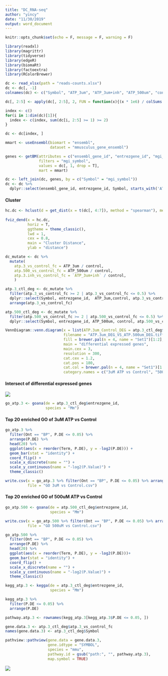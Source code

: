 ```yaml
---
title: "DC_RNA-seq"
author: "yincy"
date: "11/30/2019"
output: word_document
---
```


```r
knitr::opts_chunk$set(echo = F, message = F, warning = F)
```


```r
library(readxl)
library(magrittr)
library(tidyverse)
library(edgeR)
library(biomaRt)
library(factoextra)
library(RColorBrewer)
```


```r
dc <- read_xlsx(path = "reads-counts.xlsx")
dc <- dc[, -1]
colnames(dc) <- c("Symbol", "ATP_3um", "ATP_3um+inh", "ATP_500um", "control")
```


```r
dc[, 2:5] <- apply(dc[, 2:5], 2, FUN = function(x){(x * 1e6) / colSums(dc[, -1])})

index <- c()
for(i in 1:dim(dc)[1]){
  index <- c(index, sum(dc[i, 2:5] >= 1) >= 2)
}
```


```r
dc <- dc[index, ]
```


```r
mmart <- useEnsembl(biomart = "ensembl", 
                    dataset = "mmusculus_gene_ensembl")
```


```r
genes <- getBM(attributes = c("ensembl_gene_id", "entrezgene_id", "mgi_symbol"),
               filters = "mgi_symbol",
               values = dc[, 1, drop = T],
               mart = mmart)
```


```r
dc <- left_join(dc, genes, by = c("Symbol" = "mgi_symbol"))
dc <- dc %>% 
  dplyr::select(ensembl_gene_id, entrezgene_id, Symbol, starts_with('ATP'), control)
```


#### Cluster   
```r
hc.dc <- hclust(d = get_dist(x = t(dc[, 4:7]), method = "spearman"), method = "ward.D2")
  
fviz_dend(x = hc.dc,
          horiz = T,
          ggtheme = theme_classic(),
          lwd = 1,
          cex = 0.8,
          main = "Cluster Distance",
          ylab = "distance")
```


  
```r
dc_mutate <- dc %>% 
  mutate(
    atp.3_vs_control_fc = ATP_3um / control,
    atp.500_vs_control_fc = ATP_500um / control,
    atp.3.inh_vs_control_fc = `ATP_3um+inh` / control,
    )
```


```r
atp.3_ctl_deg <- dc_mutate %>% 
  filter(atp.3_vs_control_fc >= 2 | atp.3_vs_control_fc <= 0.5) %>% 
  dplyr::select(Symbol, entrezgene_id,  ATP_3um,control, atp.3_vs_control_fc) %>% 
  arrange(atp.3_vs_control_fc)
```


```r
atp.500_ctl_deg <- dc_mutate %>% 
  filter(atp.500_vs_control_fc >= 2 | atp.500_vs_control_fc <= 0.5) %>% 
  dplyr::select(Symbol, entrezgene_id, ATP_500um, control, atp.500_vs_control_fc)
```


```r
VennDiagram::venn.diagram(x = list(ATP.3um_Control_DEG = atp.3_ctl_deg$Symbol, ATP.500_Control_DEG = atp.500_ctl_deg$Symbol),
                          filename = "ATP.3um_DEG_VS_ATP.500um_DEG.tiff",
                          fill = brewer.pal(n = 4, name = "Set1")[1:2],
                          main = "differential expressed genes",
                          main.cex = 3,
                          resolution = 300,
                          cat.cex = 1.2,
                          cat.pos = 180, 
                          cat.col = brewer.pal(n = 4, name = "Set1")[1:2],
                          category.names = c("3uM ATP vs Control", "500uM ATP vs Control"))
```

#### Intersect of differential expressed genes  
![](./ATP.3um_DEG_VS_ATP.500um_DEG.tiff)


```r
go_atp.3 <- goana(de = atp.3_ctl_deg$entrezgene_id,
                  species = "Mm")
```

#### Top 20 enriched GO of 3uM ATP vs Control  
```r
go_atp.3 %>% 
  filter(Ont == "BP", P.DE <= 0.05) %>% 
  arrange(P.DE) %>% 
  head(20) %>% 
  ggplot(aes(x = reorder(Term, P.DE), y = -log2(P.DE))) +
  geom_bar(stat = "identity") +
  coord_flip() +
  scale_x_discrete(name = "") +
  scale_y_continuous(name = "-log2(P.Value)") +
  theme_classic() 
```

```r
write.csv(x = go_atp.3 %>% filter(Ont == "BP", P.DE <= 0.05) %>% arrange(P.DE),
          file = "GO 3uM vs Control.csv")
```


#### Top 20 enriched GO of 500uM ATP vs Control  
```r
go_atp.500 <- goana(de = atp.500_ctl_deg$entrezgene_id, 
                    species = "Mm")
```

```r
write.csv(x = go_atp.500 %>% filter(Ont == "BP", P.DE <= 0.05) %>% arrange(P.DE),
          file = "GO 500uM vs Control.csv")
```



```r
go_atp.500 %>% 
  filter(Ont == "BP", P.DE <= 0.05) %>% 
  arrange(P.DE) %>% 
  head(20) %>% 
  ggplot(aes(x = reorder(Term, P.DE), y = -log2(P.DE)))+
  geom_bar(stat = "identity") +
  coord_flip() +
  scale_x_discrete(name = "") +
  scale_y_continuous(name = "-log2(P.Value)") +
  theme_classic()
```



```r
kegg_atp.3 <- kegga(de = atp.3_ctl_deg$entrezgene_id,
                    species = "Mm")
```

```r
kegg_atp.3 %>% 
  filter(P.DE <= 0.05) %>% 
  arrange(P.DE)
```

```r
pathway.atp.3 <- rownames(kegg_atp.3[kegg_atp.3$P.DE <= 0.05, ])
```


```r
gene.data.3 <- atp.3_ctl_deg$atp.3_vs_control_fc
names(gene.data.3) <- atp.3_ctl_deg$Symbol
```


```r
pathview::pathview(gene.data = gene.data.3, 
                   gene.idtype = "SYMBOL",
                   species = "mmu",
                   pathway.id = gsub("path:", "", pathway.atp.3),
                   map.symbol = TRUE)
```

![](./mmu00982.pathview.png)


```r

```





